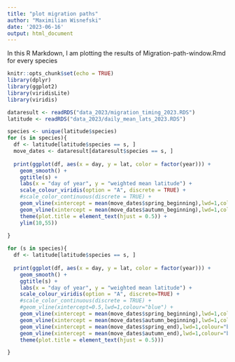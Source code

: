 ```yaml
---
title: "plot migration paths"
author: "Maximilian Wisnefski"
date: '2023-06-16'
output: html_document
---
```


In this R Markdown, I am plotting the results of Migration-path-window.Rmd for every species

```r
knitr::opts_chunk$set(echo = TRUE)
library(dplyr)
library(ggplot2)
library(viridisLite)
library(viridis)
```


```r
dataresult <- readRDS("data_2023/migration_timing_2023.RDS")
latitude <- readRDS("data_2023/daily_mean_lats_2023.RDS")
```


```r

species <- unique(latitude$species)
for (s in species){
  df <- latitude[latitude$species == s, ]
  move_dates <- dataresult[dataresult$species == s, ]
  
  print(ggplot(df, aes(x = day, y = lat, color = factor(year))) +
    geom_smooth() +
    ggtitle(s) +
    labs(x = "day of year", y = "weighted mean latitude") +
    scale_colour_viridis(option = "A", discrete = TRUE) +
    #scale_color_continuous(discrete = TRUE) + 
    geom_vline(xintercept = mean(move_dates$spring_beginning),lwd=1,colour="black", linetype = 3) +
    geom_vline(xintercept = mean(move_dates$autumn_beginning),lwd=1,colour="black", linetype = 3) +
    theme(plot.title = element_text(hjust = 0.5)) +
    ylim(10,55))
    
}
```


```r
for (s in species){
  df <- latitude[latitude$species == s, ]
  
  print(ggplot(df, aes(x = day, y = lat, color = factor(year))) +
    geom_smooth() +
    ggtitle(s) +
    labs(x = "day of year", y = "weighted mean latitude") +
    scale_colour_viridis(option = "A", discrete=TRUE) +
    #scale_color_continuous(discrete = TRUE) + 
    #geom_vline(xintercept=0.5,lwd=1,colour="blue") +
    geom_vline(xintercept = mean(move_dates$spring_beginning),lwd=1,colour="black", linetype = 3) +
    geom_vline(xintercept = mean(move_dates$autumn_beginning),lwd=1,colour="black", linetype = 3) +
    geom_vline(xintercept = mean(move_dates$spring_end),lwd=1,colour="black", linetype = 3) +
    geom_vline(xintercept = mean(move_dates$autumn_end),lwd=1,colour="black", linetype = 3) +
    theme(plot.title = element_text(hjust = 0.5)))

}
```
